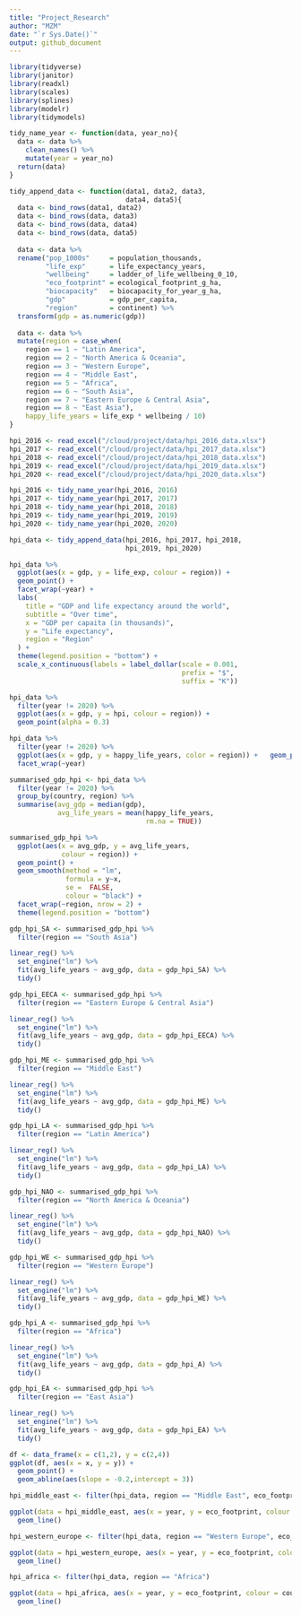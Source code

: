 ```yaml
---
title: "Project_Research"
author: "MZM"
date: "`r Sys.Date()`"
output: github_document
---
```


```r
library(tidyverse)
library(janitor)
library(readxl)
library(scales)
library(splines)
library(modelr)
library(tidymodels)
```

```r
tidy_name_year <- function(data, year_no){
  data <- data %>%
    clean_names() %>%
    mutate(year = year_no)
  return(data)
}

tidy_append_data <- function(data1, data2, data3, 
                             data4, data5){
  data <- bind_rows(data1, data2)
  data <- bind_rows(data, data3)
  data <- bind_rows(data, data4)
  data <- bind_rows(data, data5)
  
  data <- data %>%
  rename("pop_1000s"     = population_thousands,
         "life_exp"      = life_expectancy_years,
         "wellbeing"     = ladder_of_life_wellbeing_0_10,
         "eco_footprint" = ecological_footprint_g_ha,
         "biocapacity"   = biocapacity_for_year_g_ha,
         "gdp"           = gdp_per_capita,
         "region"        = continent) %>%
  transform(gdp = as.numeric(gdp))
  
  data <- data %>%
  mutate(region = case_when(
    region == 1 ~ "Latin America",
    region == 2 ~ "North America & Oceania",
    region == 3 ~ "Western Europe",
    region == 4 ~ "Middle East",
    region == 5 ~ "Africa",
    region == 6 ~ "South Asia",
    region == 7 ~ "Eastern Europe & Central Asia",
    region == 8 ~ "East Asia"),
    happy_life_years = life_exp * wellbeing / 10)
}
```

```r
hpi_2016 <- read_excel("/cloud/project/data/hpi_2016_data.xlsx")
hpi_2017 <- read_excel("/cloud/project/data/hpi_2017_data.xlsx")
hpi_2018 <- read_excel("/cloud/project/data/hpi_2018_data.xlsx") 
hpi_2019 <- read_excel("/cloud/project/data/hpi_2019_data.xlsx")
hpi_2020 <- read_excel("/cloud/project/data/hpi_2020_data.xlsx")

hpi_2016 <- tidy_name_year(hpi_2016, 2016)
hpi_2017 <- tidy_name_year(hpi_2017, 2017)
hpi_2018 <- tidy_name_year(hpi_2018, 2018)
hpi_2019 <- tidy_name_year(hpi_2019, 2019)
hpi_2020 <- tidy_name_year(hpi_2020, 2020)

hpi_data <- tidy_append_data(hpi_2016, hpi_2017, hpi_2018, 
                             hpi_2019, hpi_2020)
```

```r
hpi_data %>%
  ggplot(aes(x = gdp, y = life_exp, colour = region)) +
  geom_point() +
  facet_wrap(~year) +
  labs(
    title = "GDP and life expectancy around the world",
    subtitle = "Over time",
    x = "GDP per capaita (in thousands)",
    y = "Life expectancy",
    region = "Region"
  ) +
  theme(legend.position = "bottom") +
  scale_x_continuous(labels = label_dollar(scale = 0.001,
                                           prefix = "$",
                                           suffix = "K"))
```

```r
hpi_data %>%
  filter(year != 2020) %>%
  ggplot(aes(x = gdp, y = hpi, colour = region)) +
  geom_point(alpha = 0.3)
```

```r
hpi_data %>%
  filter(year != 2020) %>%
  ggplot(aes(x = gdp, y = happy_life_years, color = region)) +   geom_point() +
  facet_wrap(~year)
```

```r
summarised_gdp_hpi <- hpi_data %>%
  filter(year != 2020) %>%
  group_by(country, region) %>%
  summarise(avg_gdp = median(gdp), 
            avg_life_years = mean(happy_life_years, 
                                  rm.na = TRUE))

summarised_gdp_hpi %>%
  ggplot(aes(x = avg_gdp, y = avg_life_years, 
             colour = region)) +
  geom_point() +
  geom_smooth(method = "lm", 
              formula = y~x,
              se =  FALSE,
              colour = "black") +
  facet_wrap(~region, nrow = 2) +
  theme(legend.position = "bottom")
```

```r
gdp_hpi_SA <- summarised_gdp_hpi %>%
  filter(region == "South Asia")

linear_reg() %>%
  set_engine("lm") %>%
  fit(avg_life_years ~ avg_gdp, data = gdp_hpi_SA) %>%
  tidy()
```

```r
gdp_hpi_EECA <- summarised_gdp_hpi %>%
  filter(region == "Eastern Europe & Central Asia")

linear_reg() %>%
  set_engine("lm") %>%
  fit(avg_life_years ~ avg_gdp, data = gdp_hpi_EECA) %>%
  tidy()
```

```r
gdp_hpi_ME <- summarised_gdp_hpi %>%
  filter(region == "Middle East")

linear_reg() %>%
  set_engine("lm") %>%
  fit(avg_life_years ~ avg_gdp, data = gdp_hpi_ME) %>%
  tidy()
```

```r
gdp_hpi_LA <- summarised_gdp_hpi %>%
  filter(region == "Latin America")

linear_reg() %>%
  set_engine("lm") %>%
  fit(avg_life_years ~ avg_gdp, data = gdp_hpi_LA) %>%
  tidy()
```

```r
gdp_hpi_NAO <- summarised_gdp_hpi %>%
  filter(region == "North America & Oceania")

linear_reg() %>%
  set_engine("lm") %>%
  fit(avg_life_years ~ avg_gdp, data = gdp_hpi_NAO) %>%
  tidy()
```

```r
gdp_hpi_WE <- summarised_gdp_hpi %>%
  filter(region == "Western Europe")

linear_reg() %>%
  set_engine("lm") %>%
  fit(avg_life_years ~ avg_gdp, data = gdp_hpi_WE) %>%
  tidy()
```

```r
gdp_hpi_A <- summarised_gdp_hpi %>%
  filter(region == "Africa")

linear_reg() %>%
  set_engine("lm") %>%
  fit(avg_life_years ~ avg_gdp, data = gdp_hpi_A) %>%
  tidy()
```

```r
gdp_hpi_EA <- summarised_gdp_hpi %>%
  filter(region == "East Asia")

linear_reg() %>%
  set_engine("lm") %>%
  fit(avg_life_years ~ avg_gdp, data = gdp_hpi_EA) %>%
  tidy()
```

```r
df <- data_frame(x = c(1,2), y = c(2,4))
ggplot(df, aes(x = x, y = y)) +
  geom_point() +
  geom_abline(aes(slope = -0.2,intercept = 3))
```

```r
hpi_middle_east <- filter(hpi_data, region == "Middle East", eco_footprint > 3)

ggplot(data = hpi_middle_east, aes(x = year, y = eco_footprint, colour = country))+
  geom_line()
```


```r
hpi_western_europe <- filter(hpi_data, region == "Western Europe", eco_footprint > 5, eco_footprint < 9)

ggplot(data = hpi_western_europe, aes(x = year, y = eco_footprint, colour = country))+
  geom_line()
```


```r
hpi_africa <- filter(hpi_data, region == "Africa")

ggplot(data = hpi_africa, aes(x = year, y = eco_footprint, colour = country))+
  geom_line()
```
